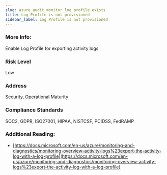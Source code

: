 ```yaml
---
slug: azure_audit_monitor_log_profile_exists
title: Log Profile is not provisioned
sidebar_label: Log Profile is not provisioned
---
```


### More Info:

Enable Log Profile for exporting activity logs

### Risk Level

Low

### Address

Security, Operational Maturity

### Compliance Standards

SOC2, GDPR, ISO27001, HIPAA, NISTCSF, PCIDSS, FedRAMP

### Additional Reading:

- [https://docs.microsoft.com/en-us/azure/monitoring-and-diagnostics/monitoring-overview-activity-logs%23export-the-activity-log-with-a-log-profile](https://docs.microsoft.com/en-us/azure/monitoring-and-diagnostics/monitoring-overview-activity-logs%23export-the-activity-log-with-a-log-profile) 

